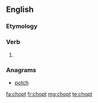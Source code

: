 ==English==

===Etymology===
{{suffix|chop|t|lang=en}}

===Verb===
{{head|en}}

# {{context|archaic|lang=en}} {{en-past of|chop}}

===Anagrams===
* [[potch#English|potch]]

[[fa:chopt]]
[[fr:chopt]]
[[mg:chopt]]
[[te:chopt]]